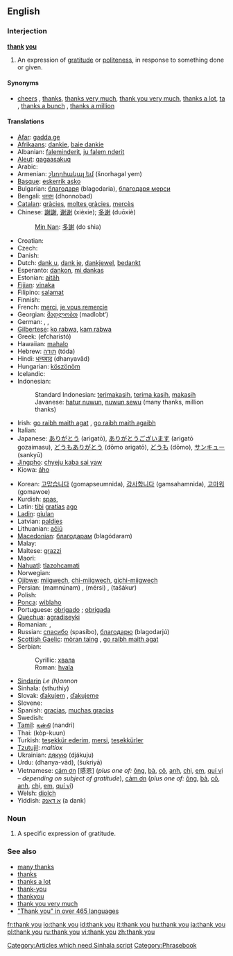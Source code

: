 {{see|thankyou|thank-you}}
==English==

===Interjection===
'''[[thank]] [[you]]'''

# An expression of [[gratitude]] or [[politeness]], in response to something done or given.

====Synonyms====
*[[cheers]] {{i|informal}}, [[thanks]], [[thanks very much]], [[thank you very much]], [[thanks a lot]], [[ta]] {{i|UK|Australia}}, [[thanks a bunch]] {{i|slang}}, [[thanks a million]] {{i|informal}}

====Translations====
{{top}}
* [[Afar]]: [[gadda ge]]
* [[Afrikaans]]: [[dankie]],  [[baie dankie]]
* Albanian: [[faleminderit]], [[ju falem nderit]]
* [[Aleut]]: [[qagaasakuq]]
* Arabic: {{Arab|[[شكرا|شكرًا]]}} {{unicode|(šúkran)}}
* Armenian: [[շնորհակալ եմ]] (šnorhagal yem)
* [[Basque]]: [[eskerrik asko]]
* Bulgarian: [[благодаря]] (blagodaria), [[благодаря мерси]]
* Bengali: [[ধনবাদ]] (dhonnobad)
* [[Catalan]]: [[gràcies]], [[moltes gràcies]], [[mercès]]
* Chinese: [[謝謝]], [[谢谢]] (xièxie); [[多谢]] (duōxiè)
*: [[Min Nan]]: [[多謝]] (do shia)
* Croatian: {{t+|hr|hvala}}
* Czech: {{t-|cs|děkuji}}
* Danish: {{t+|da|tak}}
* Dutch: [[dank u]], [[dank je]], [[dankjewel]], [[bedankt]]
* Esperanto: [[dankon]], [[mi dankas]]
* Estonian: [[aitäh]]
* [[Fijian]]: [[vinaka]]
* Filipino: [[salamat]]
* Finnish: {{t+|fi|kiitos}}
* French: [[merci]], [[je vous remercie]]
* Georgian: [[მადლობთ]] (madlobt‘)
* German: {{t+|de|danke}}, {{t-|de|danke schön}}, {{t-|de|vielen Dank}}
* [[Gilbertese]]: [[ko rabwa]], [[kam rabwa]] {{i|to several people}}
* Greek: {{t+|el|ευχαριστώ|sc=Grek}} (efcharistó)
* Hawaiian: [[mahalo]]
* Hebrew: [[תודה]] (tóda)
* Hindi: [[धन्यवाद]] (dhanyavād)
* Hungarian: [[köszönöm]]
* Icelandic: {{t+|is|takk}}
* Indonesian:
*: Standard Indonesian: [[terimakasih]], [[terima kasih]], [[terima kasih|makasih]] {{i|informal}}
*: Javanese: [[hatur nuwun]], [[nuwun sewu]] (many thanks, million thanks)
* Irish: [[go raibh maith agat]] {{i|to one person}}, [[go raibh maith agaibh]] {{i|to more than one person}}
* Italian: {{t+|it|grazie}}
* Japanese: [[ありがとう]] (arigatō), [[ありがとうございます]] (arigatō gozaimasu), [[どうもありがとう]] (dōmo arigatō), [[どうも]] (dōmo), [[サンキュー]] (sankyū)
* [[Jingpho]]: [[chyeju kaba sai yaw]]
* Kiowa: [[áho]]
{{mid}}
* Korean: [[고맙습니다]] (gomapseumnida), [[감사합니다]] (gamsahamnida), [[고마워]] (gomawoe)
* Kurdish: [[spas]], {{KUchar|[[سوپاس]]}}
* Latin: [[tibi]] [[gratia]]s [[ago]]
* [[Ladin]]: [[giulan]]
* Latvian: [[paldies]]
* Lithuanian: [[ačiū]]
* [[Macedonian]]: [[благодарам]] (blagódaram)
* Malay: {{t-|ms|terima kasih|xs=Malay}}
* Maltese: [[grazzi]]
* Maori: {{t-|mi|kia ora|xs=Maori}}
* [[Nahuatl]]: [[tlazohcamati]]
* Norwegian: {{t+|no|takk}}
* [[Ojibwe]]: [[miigwech]], [[chi-miigwech]], [[gichi-miigwech]]
* Persian: {{FAchar|[[ممنونم]]}} (mamnúnam) {{i|Iran|formal}}, {{FAchar|[[مرسی]]}} (mérsi) {{i|informal}}, {{FAchar|[[تشکر]]}} (tašákur) {{i|Afghanistan}}
* Polish: {{t+|pl|dziękuję}}
* [[Ponca]]: [[wiblaho]]
* Portuguese: [[obrigado]] {{i|said by male}}; [[obrigada]] {{i|said by female}}
* [[Quechua]]: [[agradiseyki]]
* Romanian: {{t-|ro|mulţumesc}}, {{t+|ro|mersi}}
* Russian: [[спасибо]] (spasíbo), [[благодарю]] (blagodarjú)
* [[Scottish Gaelic]]: [[mòran taing]] {{i|dominant form}}, [[go raibh maith agat]] {{i|[[w:Islay|Islay]] dialect}}
* Serbian:
*: Cyrillic: [[хвала]]
*: Roman: [[hvala]]
* [[Sindarin]] ''Le (h)annon''
* Sinhala: (sthuthiy)
* Slovak: [[ďakujem]] {{i|I thank you}}, [[ďakujeme]] {{i|we thank you}}
* Slovene: {{t+|sl|hvala}}
* Spanish: [[gracias]], [[muchas gracias]]
* Swedish: {{t+|sv|tack}}
* [[Tamil]]: [[நன்றி]] (nandri)
* Thai: {{Thai|[[ขอบคุณ]]}} (kòp-kuun)
* Turkish: [[teşekkür ederim]], [[mersi]], [[teşekkürler]]
* [[Tzutujil]]: ''maltiox''
* Ukrainian: [[дякую]] (djákuju)
* Urdu: {{ur-Arab|[[دھنیہ واد]]}} (dhanya-vād), {{ur-Arab|[[شکریہ]]}} (šukriyā) {{m}}
* Vietnamese: [[cám ơn]] [感恩] (''plus one of:'' [[ông]], [[bà#Vietnamese|bà]], [[cô#Vietnamese|cô]], [[anh#Vietnamese|anh]], [[chị]], [[em#Vietnamese|em]], [[quí vị]] &ndash; ''depending on subject of gratitude''), [[cảm ơn]] (''plus one of:'' [[ông]], [[bà]], [[cô]], [[anh]], [[chị]], [[em]], [[quí vị]])
* Welsh: [[diolch]]
* Yiddish: [[אַ דאַנק]] (a dank)
{{bottom}}

===Noun===
{{en-noun|sg=[[thank]] [[you]]}}

# A specific expression of gratitude.

===See also===
*[[many thanks]]
*[[thanks]]
*[[thanks a lot]]
*[[thank-you]]<!-- when used asa descriptive adjective, as in ''a thank-you note''-->
*[[thankyou]]<!--(''nonstandard'')-->
*[[thank you very much]]
*[http://www.elite.net/~runner/jennifers/thankyou.htm "Thank you" in over 465 languages]

[[Category:Articles which need Sinhala script]]
[[Category:Phrasebook]]

[[fr:thank you]]
[[io:thank you]]
[[id:thank you]]
[[it:thank you]]
[[hu:thank you]]
[[ja:thank you]]
[[pl:thank you]]
[[ru:thank you]]
[[vi:thank you]]
[[zh:thank you]]